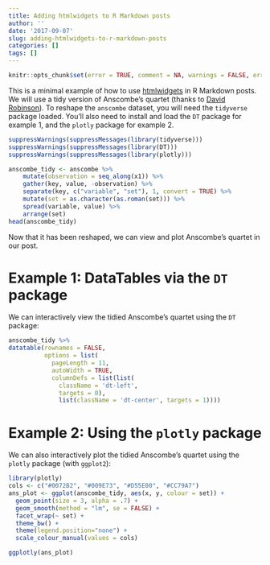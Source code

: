 ```yaml
---
title: Adding htmlwidgets to R Markdown posts
author: ''
date: '2017-09-07'
slug: adding-htmlwidgets-to-r-markdown-posts
categories: []
tags: []
---
```


```r
knitr::opts_chunk$set(error = TRUE, comment = NA, warnings = FALSE, errors = FALSE, messages = FALSE, tidy = FALSE, eval = TRUE)
```

This is a minimal example of how to use [htmlwidgets](http://www.htmlwidgets.org/index.html) in R Markdown posts. We will use a tidy version of Anscombe's quartet (thanks to [David Robinson](https://rpubs.com/dgrtwo/tidy-anscombe)). To reshape the `anscombe` dataset, you will need the `tidyverse` package loaded. You'll also need to install and load the `DT` package for example 1, and the `plotly` package for example 2.

```r
suppressWarnings(suppressMessages(library(tidyverse)))
suppressWarnings(suppressMessages(library(DT)))
suppressWarnings(suppressMessages(library(plotly)))
```

```r
anscombe_tidy <- anscombe %>%
    mutate(observation = seq_along(x1)) %>%
    gather(key, value, -observation) %>%
    separate(key, c("variable", "set"), 1, convert = TRUE) %>%
    mutate(set = as.character(as.roman(set))) %>%
    spread(variable, value) %>%
    arrange(set)
head(anscombe_tidy)
```

Now that it has been reshaped, we can view and plot Anscombe's quartet in our post.


# Example 1: DataTables via the `DT` package

We can interactively view the tidied Anscombe's quartet using the `DT` package:

```r
anscombe_tidy %>% 
datatable(rownames = FALSE, 
          options = list(
            pageLength = 11, 
            autoWidth = TRUE, 
            columnDefs = list(list(
              className = 'dt-left', 
              targets = 0),
              list(className = 'dt-center', targets = 1))))
```


# Example 2: Using the `plotly` package

We can also interactively plot the tidied Anscombe's quartet using the `plotly`  package (with `ggplot2`):

```r
library(plotly)
cols <- c("#0072B2", "#009E73", "#D55E00", "#CC79A7")
ans_plot <- ggplot(anscombe_tidy, aes(x, y, colour = set)) +
  geom_point(size = 3, alpha = .7) +
  geom_smooth(method = "lm", se = FALSE) + 
  facet_wrap(~ set) +
  theme_bw() +
  theme(legend.position="none") +
  scale_colour_manual(values = cols) 

ggplotly(ans_plot)
```

